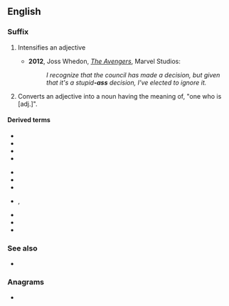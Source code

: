{{also|ass|Ass|áss|äss|Äss|ašs|aß}}
==English==

===Suffix===
{{en-suffix}}

# {{lb|en|North America|slang|vulgar}} Intensifies an adjective
#*'''2012''', Joss Whedon, [[:w:en:The_Avengers_(2012_film)|''The Avengers'']], Marvel Studios:
#*:''I recognize that the council has made a decision, but given that it's a stupid'''-ass''' decision, I've elected to ignore it.''
# {{lb|en|North America|slang|vulgar}} Converts an adjective into a noun having the meaning of, "one who is [adj.]".

====Derived terms====
{{der-top3}}
* {{l|en|badass}}
* {{l|en|bomb-ass}}
* {{l|en|cheapass}}
* {{l|en|crazy-ass}}
{{der-mid3}}
* {{l|en|dumbass}}
* {{l|en|fat-ass}}
* {{l|en|gay-ass}}
* {{l|en|jiveass}}, {{l|en|jive-ass}}
{{der-mid3}}
* {{l|en|strange-ass}}
* {{l|en|weird-ass}}
* {{l|en|wiseass}}
{{der-bottom}}

===See also===
* {{l|en|-assed}}

===Anagrams===
* {{anagrams|en|SAS|SSA|Sas}}